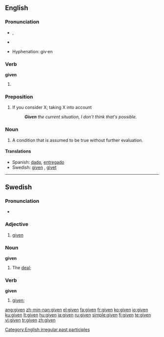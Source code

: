 ==English==

{{rank|home|whose|words|236|given|hands|turned|taken}}

===Pronunciation===
*{{IPA|/'gɪvən/}}, {{SAMPA|/'gIv@n/}}
*{{audio|En-us-given.ogg|Audio (US)}}
*:{{rhymes|ɪvən}}
*Hyphenation: giv·en

===Verb===
'''given'''

# {{past participle of|[[give]]}}

===Preposition===
{{en-prep}}

# If you consider X; taking X into account 
#: '''''Given''' the current situation, I don't think that's possible.''

===Noun===
{{en-noun}}

# A condition that is assumed to be true without further evaluation.

====Translations====
{{trans-top|condition assumed to be true}}
*Spanish: [[dado#Verb_2|dado]], [[entregado]]
*Swedish: [[#Swedish|given]] {{c}}, [[givet]] {{n}}
{{trans-mid}}
{{trans-bottom}}

[[Category:English irregular past participles]]

----

==Swedish==

===Pronunciation===
*{{audio|Sv-given.ogg|audio}}

===Adjective===
{{sv-adj-pastpart|given|givet|givne|givna|givna}}

# [[#English|given]]

===Noun===
'''given'''

# The [[deal]]; {{sv-noun-form-def|giv}}

===Verb===
'''given'''

# [[#English|given]]; {{sv-verb-form-pastpart|ge}}

[[ang:given]]
[[zh-min-nan:given]]
[[el:given]]
[[fa:given]]
[[fr:given]]
[[ko:given]]
[[io:given]]
[[ku:given]]
[[lt:given]]
[[hu:given]]
[[ja:given]]
[[ru:given]]
[[simple:given]]
[[fi:given]]
[[te:given]]
[[vi:given]]
[[tr:given]]
[[zh:given]]